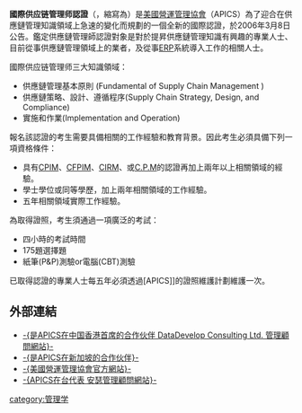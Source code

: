 '''國際供应链管理师認證'''（{{lang-en|Certified Supply Chain Professional}}，縮寫為{{lang|en|'''CSCP'''}}）是[[美國營運管理協會|美國營運管理協會]]（APICS）為了迎合在供應鏈管理知識領域上急速的變化而規劃的一個全新的國際認證，於2006年3月8日公告。鑑定供應鏈管理師認證對象是對於提昇供應鏈管理知識有興趣的專業人士、目前從事供應鏈管理領域上的業者，及從事[[ERP|ERP]]系統導入工作的相關人士。

國際供应链管理师三大知識領域：
*供應鏈管理基本原則 (Fundamental of Supply Chain Management )
*供應鏈策略、設計、遵循程序(Supply Chain Strategy, Design, and Compliance)
*實施和作業(Implementation and Operation)

報名該認證的考生需要具備相關的工作經驗和教育背景。因此考生必須具備下列一項資格條件：
*具有[[CPIM|CPIM]]、[[CFPIM|CFPIM]]、[[CIRM|CIRM]]、或[[C.P.M|C.P.M]]的認證再加上兩年以上相關領域的經驗。
*學士學位或同等學歷，加上兩年相關領域的工作經驗。
*五年相關領域實際工作經驗。

為取得證照，考生須通過一項廣泛的考試：
*四小時的考試時間
*175題選擇題
*紙筆(P&P)測驗or電腦(CBT)測驗

已取得認證的專業人士每五年必須透過[APICS]]的證照維護計劃維護一次。

==外部連結==
*[http://www.apics.hk/ -{是APICS在中国香港首席的合作伙伴 DataDevelop Consulting Ltd. 管理顧問網站}- ]{{Wayback|url=http://www.apics.hk/ |date=20150120034246 }} {{zh-hk}}
*[http://www.apics.sg/ -{是APICS在新加坡的合作伙伴}- ]{{Wayback|url=http://www.apics.sg/ |date=20190215180801 }} {{en}}
*[https://web.archive.org/web/20090506193443/http://www.apics.org/default.htm -{美國營運管理協會官方網站}- ] {{en}}
*[http://www.anser.com.tw/ -{APICS在台代表 安瑟管理顧問網站}-]{{Wayback|url=http://www.anser.com.tw/ |date=20090327163403 }}{{zh-tw}}


[[category:管理学|category:管理学]]